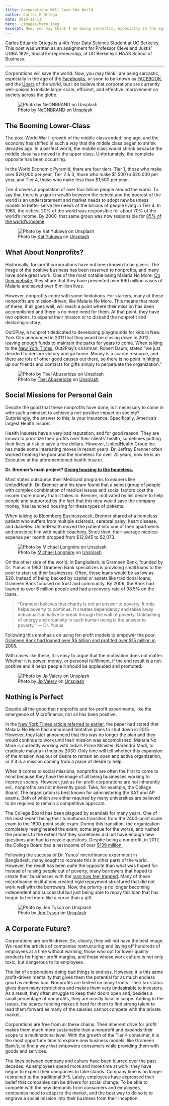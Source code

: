 ```yaml
---
title: Corporations Will Save the World
author: Carlos E Ortega
date: 2019-11-11
hero: ./images/hero.jpeg
excerpt: Now, you may think I am being sarcastic, especially in the age of the Facebooks, or soon to be known as FACEBOOK, and the Ubers of the world, but I do believe that corporations are currently well-poised to initiate large-scale, efficient, and effective improvement on society across the globe.
---
```


Carlos Eduardo Ortega is a 4th-Year Data Science Student at UC Berkeley. This post was written as an assignment for Professor Cleveland Justis’ UGBA 192E, Social Entrepreneurship, at UC Berkeley’s HAAS School of Business.

---

Corporations will save the world. Now, you may think I am being sarcastic, especially in the age of the [Facebooks](https://www.nytimes.com/2018/03/17/us/politics/cambridge-analytica-trump-campaign.html), or soon to be known as [FACEBOOK](https://www.theverge.com/tldr/2019/11/5/20949650/twitter-ceo-jack-dorsey-facebook-bland-new-logo-mock-tweet), and the [Ubers](https://www.nytimes.com/2017/02/22/technology/uber-workplace-culture.html) of the world, but I do believe that corporations are currently well-poised to initiate large-scale, efficient, and effective improvement on society across the globe.

<div className="Image__Small">
<figure>
  <img
    src="./images/dollar.jpg"
    title="Photo by NeONBRAND on Unsplash"
    alt="Photo by NeONBRAND on Unsplash"
  />
  <figcaption>Photo by <a href="https://unsplash.com/@neonbrand?utm_source=unsplash&utm_medium=referral&utm_content=creditCopyText" target="_blank">NeONBRAND</a> on <a href="https://unsplash.com/s/photos/dollar?utm_source=unsplash&utm_medium=referral&utm_content=creditCopyText" target="_blank">Unsplash</a></figcaption>
</figure>
</div>

## The Booming Lower-Class
The post-World War II growth of the middle class ended long ago, and the economy has shifted in such a way that the middle class began to shrink decades ago. In a perfect world, the middle class would shrink because the middle class has moved to the upper class. Unfortunately, the complete opposite has been occurring.

In the World Economic Pyramid, there are four tiers. Tier 1, those who make over $20,000 per year, Tier 2 & 3, those who make $1,500 to $20,000 per year, and Tier 4, those who make less than $1,500 per year.

Tier 4 covers a population of over four billion people around the world. To say that there is a gap in wealth between the richest and the poorest of the world is an understatement and market needs to adopt new business models to better serve the needs of the billions of people living in Tier 4. In 1960, the richest 20% of the world was responsible for about 70% of the world’s income. By 2000, that same group was now responsible for [85% of the world’s income](https://www.ide.go.jp/English/Data/Africa_file/Manualreport/bop03.html).

<div className="Image__Small">
<figure>
  <img
    src="./images/change.jpg"
    title="Photo by Kat Yukawa on Unsplash"
    alt="Photo by Kat Yukawa on Unsplash"
  />
  <figcaption>Photo by <a href="https://unsplash.com/@katyukawa?utm_source=unsplash&utm_medium=referral&utm_content=creditCopyText" target="_blank">Kat Yukawa</a> on <a href="https://unsplash.com/s/photos/nonprofit?utm_source=unsplash&utm_medium=referral&utm_content=creditCopyText" target="_blank">Unsplash</a></figcaption>
</figure>
</div>

## What About Nonprofits?
Historically, for-profit corporations have not been known to be givers. The image of the positive business has been reserved to nonprofits, and many have done great work. One of the most notable being Malaria No More. [On their website](https://www.malarianomore.org/our-impact/progress/), they share that they have prevented over 660 million cases of Malaria and saved over 6 million lives.

However, nonprofits come with some limitations. For starters, many of these nonprofits are mission-driven, like Malaria No More. This means that most of these, if all goes well, will reach a point where their mission has been accomplished and there is no more need for them. At that point, they have two options, to expand their mission or to disband the nonprofit and declaring victory.

Out2Play, a nonprofit dedicated to developing playgrounds for kids in New. York City announced in 2011 that they would be closing down in 2012, leaving enough funds to maintain the parks for years to come. When talking to the [New York Times](https://nyti.ms/2pe1pXr), Out2Play’s chairman, Robert Daum, stated “we just decided to declare victory and go home. Money is a scarce resource, and there are lots of other good causes out there, so there is no point in hitting up our friends and contacts for gifts simply to perpetuate the organization.”

<div className="Image__Small">
<figure>
  <img
    src="./images/pharmacy.jpg"
    title="Photo by Tbel Abuseridze on Unsplash"
    alt="Photo by Tbel Abuseridze on Unsplash"
  />
  <figcaption>Photo by <a href="https://unsplash.com/@tbelabuseridze?utm_source=unsplash&utm_medium=referral&utm_content=creditCopyText" target="_blank">Tbel Abuseridze</a> on <a href="https://unsplash.com/s/photos/medicine?utm_source=unsplash&utm_medium=referral&utm_content=creditCopyText" target="_blank">Unsplash</a></figcaption>
</figure>
</div>

## Social Missions for Personal Gain

Despite the good that these nonprofits have done, is it necessary to come in with such a mindset to achieve a net-positive impact on society? Surprisingly, the answer to this, is your insurance. Specifically, America’s largest Health Insurer.

Health Insurers have a very bad reputation, and for good reason. They are known to prioritize their profits over their clients’ health, sometimes putting their lives at risk to save a few dollars. However, UnitedHealth Group Inc. has made some interesting moves in recent years. Dr. Jeffrey Brenner often worked treating the poor and the homeless for over 25 years, now he is an Executive at the aforementioned health insurer.

**Dr. Brenner’s main project? [Giving housing to the homeless.](https://www.bloomberg.com/news/features/2019-11-05/unitedhealth-s-myconnections-houses-the-homeless-through-medicaid)**

Most states outsource their Medicaid programs to insurers like UnitedHealth. Dr. Brenner and his team found that a select group of people with complex combination of medical issues and social factors cost the insurer more money than it takes in. Brenner, motivated by his desire to help people and supported by the fact that this idea would save the company money, has launched housing for these types of patients.

When talking to Bloomberg Businessweek, Brenner shared of a homeless patient who suffers from multiple sclerosis, cerebral palsy, heart disease, and diabetes. UnitedHealth moved the patient into one of their apartments and provided him with health coaching. Since then, their average medical expense per month dropped from $12,945 to $2,073.

<div className="Image__Small">
<figure>
  <img
    src="./images/piggy.jpg"
    title="Photo by Michael Longmire on Unsplash"
    alt="Photo by Michael Longmire on Unsplash"
  />
  <figcaption>Photo by <a href="https://unsplash.com/@f7photo?utm_source=unsplash&utm_medium=referral&utm_content=creditCopyText" target="_blank">Michael Longmire</a> on <a href="https://unsplash.com/s/photos/bank?utm_source=unsplash&utm_medium=referral&utm_content=creditCopyText" target="_blank">Unsplash</a></figcaption>
</figure>
</div>

On the other side of the world, in Bangladesh, is Grameen Bank, founded by Dr. Yunus in 1983. Grameen Bank specializes is providing small loans to the poor to start up their businesses. Often, these loans would be as low as $20. Instead of being backed by capital or assets like traditional loans, Grameen Bank focused on trust and community. By 2006, the Bank had loaned to over 6 million people and had a recovery rate of 98.5% on the loans.

> “Grameen believes that charity is not an answer to poverty. It only helps poverty to continue. It creates dependency and takes away individual’s initiative to break through the wall of poverty. Unleashing of energy and creativity in each human being is the answer to poverty.” — Dr. Yunus

Following this emphasis on using for-profit models to empower the poor, [Grameen Bank had loaned over $5 billion and profited over $15 million in 2005.](https://nyti.ms/2nv4suh)

With cases like these, it is easy to argue that the motivation does not matter. Whether it is power, money, or personal fulfillment, if the end result is a net-positive and it helps people it should be applauded and promoted.

<div className="Image__Small">
<figure>
  <img
    src="./images/burn_dollar.jpg"
    title="Photo by Jp Valery on Unsplash"
    alt="Photo by Jp Valery on Unsplash"
  />
  <figcaption>Photo by <a href="https://unsplash.com/@jpvalery?utm_source=unsplash&utm_medium=referral&utm_content=creditCopyText" target="_blank">Jp Valery</a> on <a href="https://unsplash.com/s/photos/burn-dollar?utm_source=unsplash&utm_medium=referral&utm_content=creditCopyText" target="_blank">Unsplash</a></figcaption>
</figure>
</div>

## Nothing is Perfect
Despite all the good that nonprofits and for-profit experiments, like the emergence of Microfinance, not all has been positive.

In the [New York Times article referred to earlier](https://nyti.ms/2pe1pXr), the paper had stated that Malaria No More had announced tentative plans to shut down in 2015. However, they later announced that this was no longer the plan and they would continue to work until their mission was accomplished. Malaria No More is currently working with India’s Prime Minister, Narendra Modi, to eradicate malaria in India by 2030. Only time will tell whether this expansion of the mission was out of desire to remain an open and active organization, or if it is a mission coming from a place of desire to help.

When it comes to social missions, nonprofits are often the first to come to mind because they have the image of all being businesses working to improve society. However, just as for-profit corporations are not inherently evil, nonprofits are not inherently good. Take, for example, the College Board. The organization is best known for administering the SAT and AP exams. Both of which are either required by many universities are believed to be required to remain a competitive applicant.

The College Board has been plagued by scandals for many years. One of the most recent being their tumultuous transition from the 2400-point scale exam to the 1600-point scale exam. During this transition, the organization completely reengineered the exam, some argue for the worse, and rushed the process to the extent that they sometimes did not have enough new questions and had to recycle questions. Despite being a nonprofit, in 2017, the College Board had a net income of over [$139 million.](https://projects.propublica.org/nonprofits/organizations/131623965)

Following the success of Dr. Yunus’ microfinance experiment in Bangladesh, many sought to recreate this in other parts of the world. However, the result has been quite the opposite than what was hoped for. Instead of raising people out of poverty, many borrowers that hoped to create their businesses with the [loan now feel trapped](https://www.theguardian.com/global-development/2018/oct/29/loan-sharks-circling-poor-indian-debtors-failed-by-microfinance). Many of these microfinance institutions created rigid repayment structured that did not work well with the borrowers. Now, the priority is no longer becoming independent and successful but just being able to repay this loan that has begun to feel more like a curse than a gift.

<div className="Image__Small">
<figure>
  <img
    src="./images/good_news.jpg"
    title="Photo by Jon Tyson on Unsplash"
    alt="Photo by Jon Tyson on Unsplash"
  />
  <figcaption>Photo by <a href="https://unsplash.com/@jontyson?utm_source=unsplash&utm_medium=referral&utm_content=creditCopyText" target="_blank">Jon Tyson</a> on <a href="https://unsplash.com/s/photos/social-good?utm_source=unsplash&utm_medium=referral&utm_content=creditCopyText" target="_blank">Unsplash</a></figcaption>
</figure>
</div>

## A Corporate Future?
Corporations are profit-driven. So, clearly, they will not have the best image. We read the articles of companies restructuring and laying off hundreds of employees at a time without warning, those who opt for lower quality products for higher profit margins, and those whose work culture is not only toxic, but dangerous to its employees.

The list of corporations doing bad things is endless. However, it is this same profit-driven mentality that gives them the potential for as much endless good as endless bad. Nonprofits are limited on many fronts. Their tax status gives them many restrictions and makes them very undesirable to investors. As a result, they often struggle to keep their doors open and, besides a small percentage of nonprofits, they are mostly local in scope. Adding to the issues, the scarce funding makes it hard for them to find strong talent to lead them forward as many of the salaries cannot compete with the private market.

Corporations are free from all these chains. Their inherent drive for profit makes them much more sustainable than a nonprofit and expands their scope to a multinational level. With the growth of the Tier 4 consumer, it is the most opportune time to explore new business models, like Grameen Bank’s, to find a way that empowers consumers while providing them with goods and services.

The lines between company and culture have been blurred over the past decades. As employees spend more and more time at work, they have begun to expect their companies to take stands. Company time is no longer restrained to the traditional 9–5. Lately, employees have expressed their belief that companies can be drivers for social change. To be able to compete with the new demands from consumers and employees, companies need to adapt to the market, and the best way to do so is to engrave a social mission into their business from their inception.